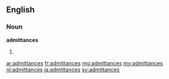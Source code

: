 ==English==

===Noun===
'''admittances'''
# {{plural of|admittance}}

[[ar:admittances]]
[[fr:admittances]]
[[mg:admittances]]
[[my:admittances]]
[[nl:admittances]]
[[ja:admittances]]
[[sv:admittances]]